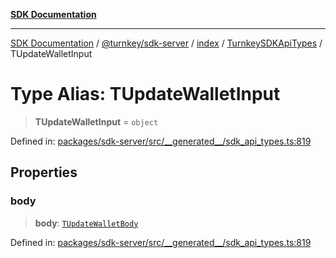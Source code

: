 [**SDK Documentation**](../../../../../../README.mdx)

***

[SDK Documentation](../../../../../../packages.mdx) / [@turnkey/sdk-server](../../../../README.mdx) / [index](../../../README.mdx) / [TurnkeySDKApiTypes](../README.mdx) / TUpdateWalletInput

# Type Alias: TUpdateWalletInput

> **TUpdateWalletInput** = `object`

Defined in: [packages/sdk-server/src/\_\_generated\_\_/sdk\_api\_types.ts:819](https://github.com/tkhq/sdk/blob/fd49bfe86475c8603b3eb385aa101efa36fa32fc/packages/sdk-server/src/__generated__/sdk_api_types.ts#L819)

## Properties

### body

> **body**: [`TUpdateWalletBody`](TUpdateWalletBody.mdx)

Defined in: [packages/sdk-server/src/\_\_generated\_\_/sdk\_api\_types.ts:819](https://github.com/tkhq/sdk/blob/fd49bfe86475c8603b3eb385aa101efa36fa32fc/packages/sdk-server/src/__generated__/sdk_api_types.ts#L819)

